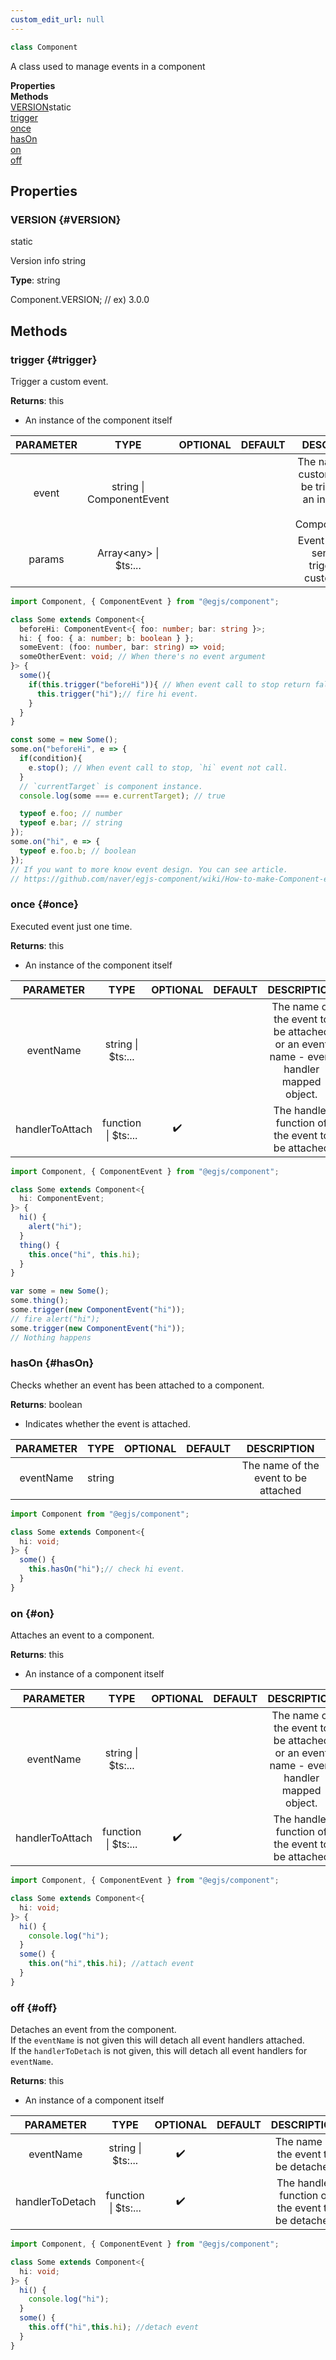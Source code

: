 ```yaml
---
custom_edit_url: null
---
```


```ts
class Component
```

<div>

</div>

A class used to manage events in a component

<div className="container">
  <div className="row mb-2"><div className="col col--6"><strong>Properties</strong></div><div className="col col--6"><strong>Methods</strong></div></div>
  <div className="row"><div className="col col--6"><a href="#VERSION">VERSION</a><span className="badge badge--info margin-left--sm">static</span></div><div className="col col--6"><a href="#trigger">trigger</a><br/><a href="#once">once</a><br/><a href="#hasOn">hasOn</a><br/><a href="#on">on</a><br/><a href="#off">off</a></div></div>
</div>

## Properties
### VERSION {#VERSION}

<div>
  <span className="badge badge--info">static</span>
</div>

Version info string

**Type**: string

Component.VERSION;  // ex) 3.0.0

## Methods

### trigger {#trigger}

<div>

</div>

Trigger a custom event.

**Returns**: this
- An instance of the component itself

|PARAMETER|TYPE|OPTIONAL|DEFAULT|DESCRIPTION|
|:---:|:---:|:---:|:---:|:---:|
|event|string \| ComponentEvent|||The name of the custom event to be triggered or an instance of the ComponentEvent|
|params|Array&lt;any&gt; \| $ts:...|||Event data to be sent when triggering a custom event|

```ts
import Component, { ComponentEvent } from "@egjs/component";

class Some extends Component<{
  beforeHi: ComponentEvent<{ foo: number; bar: string }>;
  hi: { foo: { a: number; b: boolean } };
  someEvent: (foo: number, bar: string) => void;
  someOtherEvent: void; // When there's no event argument
}> {
  some(){
    if(this.trigger("beforeHi")){ // When event call to stop return false.
      this.trigger("hi");// fire hi event.
    }
  }
}

const some = new Some();
some.on("beforeHi", e => {
  if(condition){
    e.stop(); // When event call to stop, `hi` event not call.
  }
  // `currentTarget` is component instance.
  console.log(some === e.currentTarget); // true

  typeof e.foo; // number
  typeof e.bar; // string
});
some.on("hi", e => {
  typeof e.foo.b; // boolean
});
// If you want to more know event design. You can see article.
// https://github.com/naver/egjs-component/wiki/How-to-make-Component-event-design%3F
```

### once {#once}

<div>

</div>

Executed event just one time.

**Returns**: this
- An instance of the component itself

|PARAMETER|TYPE|OPTIONAL|DEFAULT|DESCRIPTION|
|:---:|:---:|:---:|:---:|:---:|
|eventName|string \| $ts:...|||The name of the event to be attached or an event name - event handler mapped object.|
|handlerToAttach|function \| $ts:...|✔️||The handler function of the event to be attached|

```ts
import Component, { ComponentEvent } from "@egjs/component";

class Some extends Component<{
  hi: ComponentEvent;
}> {
  hi() {
    alert("hi");
  }
  thing() {
    this.once("hi", this.hi);
  }
}

var some = new Some();
some.thing();
some.trigger(new ComponentEvent("hi"));
// fire alert("hi");
some.trigger(new ComponentEvent("hi"));
// Nothing happens
```

### hasOn {#hasOn}

<div>

</div>

Checks whether an event has been attached to a component.

**Returns**: boolean
- Indicates whether the event is attached.

|PARAMETER|TYPE|OPTIONAL|DEFAULT|DESCRIPTION|
|:---:|:---:|:---:|:---:|:---:|
|eventName|string|||The name of the event to be attached|

```ts
import Component from "@egjs/component";

class Some extends Component<{
  hi: void;
}> {
  some() {
    this.hasOn("hi");// check hi event.
  }
}
```

### on {#on}

<div>

</div>

Attaches an event to a component.

**Returns**: this
- An instance of a component itself

|PARAMETER|TYPE|OPTIONAL|DEFAULT|DESCRIPTION|
|:---:|:---:|:---:|:---:|:---:|
|eventName|string \| $ts:...|||The name of the event to be attached or an event name - event handler mapped object.|
|handlerToAttach|function \| $ts:...|✔️||The handler function of the event to be attached|

```ts
import Component, { ComponentEvent } from "@egjs/component";

class Some extends Component<{
  hi: void;
}> {
  hi() {
    console.log("hi");
  }
  some() {
    this.on("hi",this.hi); //attach event
  }
}
```

### off {#off}

<div>

</div>

Detaches an event from the component.<br/>If the `eventName` is not given this will detach all event handlers attached.<br/>If the `handlerToDetach` is not given, this will detach all event handlers for `eventName`.

**Returns**: this
- An instance of a component itself

|PARAMETER|TYPE|OPTIONAL|DEFAULT|DESCRIPTION|
|:---:|:---:|:---:|:---:|:---:|
|eventName|string \| $ts:...|✔️||The name of the event to be detached|
|handlerToDetach|function \| $ts:...|✔️||The handler function of the event to be detached|

```ts
import Component, { ComponentEvent } from "@egjs/component";

class Some extends Component<{
  hi: void;
}> {
  hi() {
    console.log("hi");
  }
  some() {
    this.off("hi",this.hi); //detach event
  }
}
```

